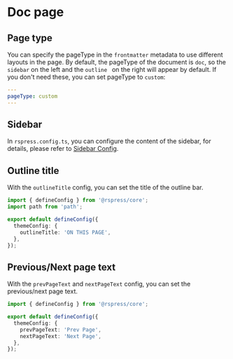 # Doc page

## Page type

You can specify the pageType in the `frontmatter` metadata to use different layouts in the page. By default, the pageType of the document is `doc`, so the `sidebar` on the left and the `outline ` on the right will appear by default. If you don't need these, you can set pageType to `custom`:

```yaml
---
pageType: custom
---
```

## Sidebar

In `rspress.config.ts`, you can configure the content of the sidebar, for details, please refer to [Sidebar Config](/api/config/config-theme#sidebar).

## Outline title

With the `outlineTitle` config, you can set the title of the outline bar.

```ts title="rspress.config.ts"
import { defineConfig } from '@rspress/core';
import path from 'path';

export default defineConfig({
  themeConfig: {
    outlineTitle: 'ON THIS PAGE',
  },
});
```

## Previous/Next page text

With the `prevPageText` and `nextPageText` config, you can set the previous/next page text.

```ts title="rspress.config.ts"
import { defineConfig } from '@rspress/core';

export default defineConfig({
  themeConfig: {
    prevPageText: 'Prev Page',
    nextPageText: 'Next Page',
  },
});
```
